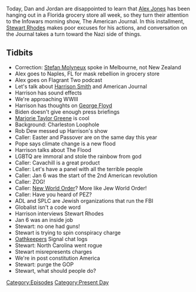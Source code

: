 {{DEFAULTSORT:
    #_EPISODE_0539:March 10, 2021
}}{{Episode
    | title           = March 10, 2021
    | caption         = Listen to this episode on [https://knowledgefight.libsyn.com/539-march-10-2021 Libsyn] [https://open.spotify.com/episode/0KigfCTHcA3oUNvZ8H3Zy5 Spotify], Read the [[Transcript/539: March 10, 2021|Unofficial Transcript]]
    | episodeNumber   = 539
    | length          = 01:26:10
    | airDate         = March 12, 2021
    | coverageDate    = March 10, 2021
    | episodeType     = [[:Category:Present Day|Present Day]]
    | appearance      = [[Harrison Smith]], [[George Floyd]], [[Marjorie Taylor Greene]], [[Rob Dew]], [[Stewart Rhodes]]
    | previousEpisode = [[538: March 2, 2021]]
    | nextEpisode     = [[540: March 15-16, 2021]]
}}

{{Stub}}

Today, Dan and Jordan are disappointed to learn that [[Alex Jones]] has been hanging out in a Florida grocery store all week, so they turn their attention to the Infowars morning show, The American Journal. In this installment, [[Stewart Rhodes]] makes poor excuses for his actions, and conversation on the Journal takes a turn toward the Nazi side of things.

==Tidbits==

*Correction: [[Stefan Molyneux]] spoke in Melbourne, not New Zealand
*Alex goes to Naples, FL for mask rebellion in grocery store
*Alex goes on Flagrant Two podcast
*Let's talk about [[Harrison Smith]] and American Journal
*Harrison has sound effects
*We're approaching WWIII
*Harrison has thoughts on [[George Floyd]]
*Biden doesn't give enough press briefings
*[[Marjorie Taylor Greene]] is cool
*Background: Charleston Loophole
*Rob Dew messed up Harrison's show
*Caller: Easter and Passover are on the same day this year
*Pope says climate change is a new flood
*Harrison talks about The Flood
*LGBTQ are immoral and stole the rainbow from god
*Caller: Cavachill is a great product
*Caller: Let's have a panel with all the terrible people
*Caller: Jan 6 was the start of the 2nd American revolution
*Caller: ZOG!
*Caller: [[New World Order]]? More like Jew World Order!
*Caller: Have you heard of PEZ?
*ADL and SPLC are Jewish organizations that run the FBI
*Globalist isn't a code word
*Harrison interviews Stewart Rhodes
*Jan 6 was an inside job
*Stewart: no one had guns!
*Stewart is trying to spin conspiracy charge
*[[Oathkeepers]] Signal chat logs
*Stewart: North Carolina went rogue
*Stewart misrepresents charges
*We're in post constitution America
*Stewart: purge the GOP
*Stewart, what should people do?

[[Category:Episodes]]
[[Category:Present Day]]
